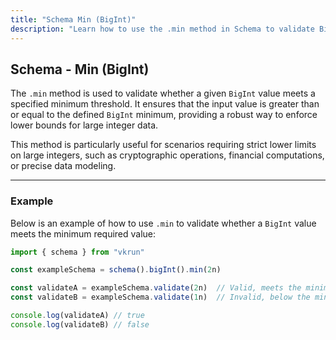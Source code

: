 ```yaml
---
title: "Schema Min (BigInt)"
description: "Learn how to use the .min method in Schema to validate BigInt inputs with a minimum value constraint."
---
```


## Schema - Min (BigInt)

The `.min` method is used to validate whether a given `BigInt` value meets a specified minimum threshold. It ensures that the input value is greater than or equal to the defined `BigInt` minimum, providing a robust way to enforce lower bounds for large integer data.

This method is particularly useful for scenarios requiring strict lower limits on large integers, such as cryptographic operations, financial computations, or precise data modeling.

---

### Example

Below is an example of how to use `.min` to validate whether a `BigInt` value meets the minimum required value:

```ts
import { schema } from "vkrun"

const exampleSchema = schema().bigInt().min(2n)

const validateA = exampleSchema.validate(2n)  // Valid, meets the minimum threshold
const validateB = exampleSchema.validate(1n)  // Invalid, below the minimum threshold

console.log(validateA) // true
console.log(validateB) // false
```